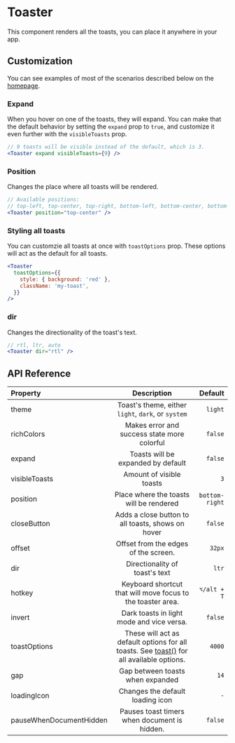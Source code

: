# Toaster

This component renders all the toasts, you can place it anywhere in your app.

## Customization

You can see examples of most of the scenarios described below on the [homepage](/).

### Expand

When you hover on one of the toasts, they will expand. You can make that the default behavior by setting the `expand` prop to `true`, and customize it even further with the `visibleToasts` prop.

```jsx
// 9 toasts will be visible instead of the default, which is 3.
<Toaster expand visibleToasts={9} />
```

### Position

Changes the place where all toasts will be rendered.

```jsx
// Available positions:
// top-left, top-center, top-right, bottom-left, bottom-center, bottom-right
<Toaster position="top-center" />
```

### Styling all toasts

You can customzie all toasts at once with `toastOptions` prop. These options will act as the default for all toasts.

```jsx
<Toaster
  toastOptions={{
    style: { background: 'red' },
    className: 'my-toast',
  }}
/>
```

### dir

Changes the directionality of the toast's text.

```jsx
// rtl, ltr, auto
<Toaster dir="rtl" />
```

## API Reference

| Property                |                                            Description                                             |        Default |
| :---------------------- | :------------------------------------------------------------------------------------------------: | -------------: |
| theme                   |                         Toast's theme, either `light`, `dark`, or `system`                         |        `light` |
| richColors              |                            Makes error and success state more colorful                             |        `false` |
| expand                  |                                 Toasts will be expanded by default                                 |        `false` |
| visibleToasts           |                                      Amount of visible toasts                                      |            `3` |
| position                |                              Place where the toasts will be rendered                               | `bottom-right` |
| closeButton             |                         Adds a close button to all toasts, shows on hover                          |        `false` |
| offset                  |                                Offset from the edges of the screen.                                |         `32px` |
| dir                     |                                   Directionality of toast's text                                   |          `ltr` |
| hotkey                  |                    Keyboard shortcut that will move focus to the toaster area.                     |    `⌥/alt + T` |
| invert                  |                             Dark toasts in light mode and vice versa.                              |        `false` |
| toastOptions            | These will act as default options for all toasts. See [toast()](/toast) for all available options. |         `4000` |
| gap                     |                                  Gap between toasts when expanded                                  |           `14` |
| loadingIcon             |                                  Changes the default loading icon                                  |            `-` |
| pauseWhenDocumentHidden |                            Pauses toast timers when document is hidden.                            |        `false` |
